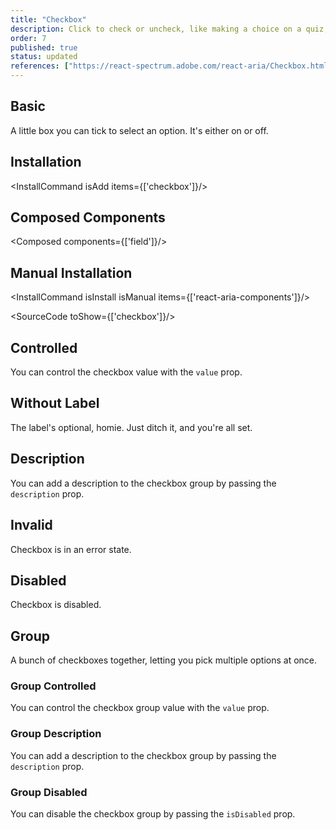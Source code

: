 ```yaml
---
title: "Checkbox"
description: Click to check or uncheck, like making a choice on a quiz, simple and straightforward for quick decisions.
order: 7
published: true
status: updated
references: ["https://react-spectrum.adobe.com/react-aria/Checkbox.html#props"]
---
```


## Basic

A little box you can tick to select an option. It's either on or off.

<How toUse="forms/checkbox-demo" />

## Installation
<InstallCommand isAdd items={['checkbox']}/>

## Composed Components
<Composed components={['field']}/>

## Manual Installation

<InstallCommand isInstall isManual items={['react-aria-components']}/>

<SourceCode toShow={['checkbox']}/>

## Controlled
You can control the checkbox value with the `value` prop.
<How minW72 toUse="forms/checkbox-controlled-demo" />

## Without Label
The label's optional, homie. Just ditch it, and you're all set.

## Description
You can add a description to the checkbox group by passing the `description` prop.
<How minW72 toUse="forms/checkbox-description-demo" />

## Invalid
Checkbox is in an error state.
<How toUse="forms/checkbox-invalid-demo" />

## Disabled
Checkbox is disabled.
<How toUse="forms/checkbox-disabled-demo" />

## Group
A bunch of checkboxes together, letting you pick multiple options at once.
<How toUse="forms/checkbox-group-demo" />

### Group Controlled
You can control the checkbox group value with the `value` prop.
<How minW72 toUse="forms/checkbox-group-controlled-demo" />

### Group Description
You can add a description to the checkbox group by passing the `description` prop.
<How minW72 toUse="forms/checkbox-group-description-demo" />

### Group Disabled
You can disable the checkbox group by passing the `isDisabled` prop.
<How minW72 toUse="forms/checkbox-group-disabled-demo" />
